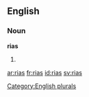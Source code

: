 
==English==

===Noun===
'''rias'''

# {{plural of|[[ria]]}}

[[Category:English plurals]]

[[ar:rias]]
[[fr:rias]]
[[id:rias]]
[[sv:rias]]